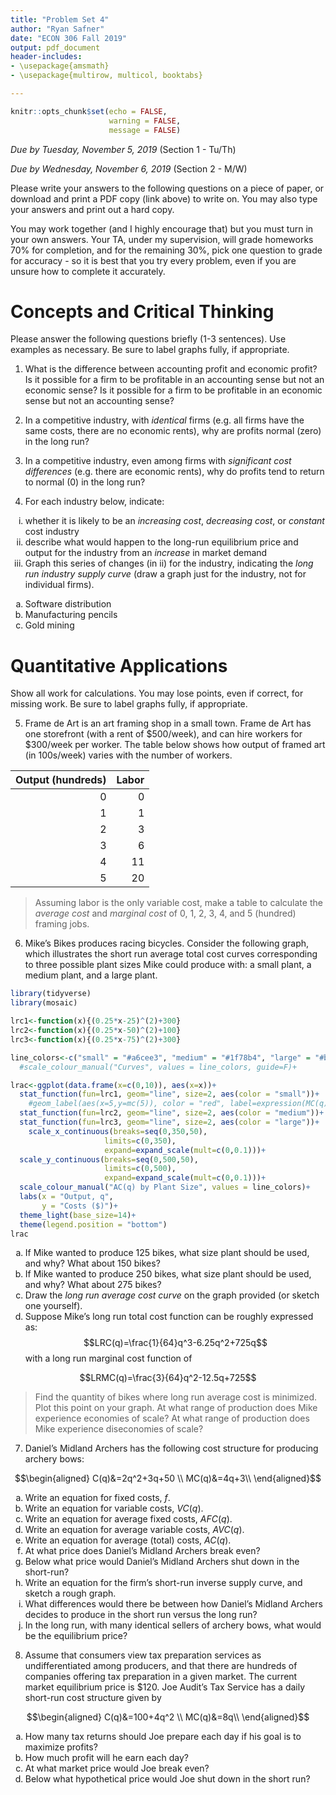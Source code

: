 ```yaml
---
title: "Problem Set 4"
author: "Ryan Safner"
date: "ECON 306 Fall 2019"
output: pdf_document
header-includes:
- \usepackage{amsmath}
- \usepackage{multirow, multicol, booktabs}

---
```


```r
knitr::opts_chunk$set(echo = FALSE,
                      warning = FALSE,
                      message = FALSE)
```

*Due by Tuesday, November 5, 2019* (Section 1 - Tu/Th)

*Due by Wednesday, November 6, 2019* (Section 2 - M/W)


Please write your answers to the following questions on a piece of paper, or download and print a PDF copy (link above) to write on. You may also type your answers and print out a hard copy.

You may work together (and I highly encourage that) but you must turn in your own answers. Your TA, under my supervision, will grade homeworks 70% for completion, and for the remaining 30%, pick one question to grade for accuracy - so it is best that you try every problem, even if you are unsure how to complete it accurately.

# Concepts and Critical Thinking

Please answer the following questions briefly (1-3 sentences). Use examples as necessary. Be sure to label graphs fully, if appropriate.

1. What is the difference between accounting profit and economic profit? Is it possible for a firm to be profitable in an accounting sense but not an economic sense? Is it possible for a firm to be profitable in an economic sense but not an accounting sense? 

\vspace{2in}

2. In a competitive industry, with *identical* firms (e.g. all firms have the same costs, there are no economic rents), why are profits normal (zero) in the long run?

\clearpage

3. In a competitive industry, even among firms with *significant cost differences* (e.g. there are economic rents), why do profits tend to return to normal (0) in the long run?

\vspace{3in}

4. For each industry below, indicate:
  i. whether it is likely to be an *increasing cost*, *decreasing cost*, or *constant* cost industry
  ii. describe what would happen to the long-run equilibrium price and output for the industry from an *increase* in market demand
  iii. Graph this series of changes (in ii) for the industry, indicating the *long run industry supply curve* (draw a graph just for the industry, not for individual firms).

a. Software distribution
b. Manufacturing pencils
c. Gold mining

\clearpage 

# Quantitative Applications

Show all work for calculations. You may lose points, even if correct, for missing work. Be sure to label graphs fully, if appropriate.

5. Frame de Art is an art framing shop in a small town. Frame de Art has one storefront (with a rent of $500/week), and can hire workers for \$300/week per worker. The table below shows how output of framed art (in 100s/week) varies with the number of workers. 

| Output (hundreds) | Labor |
|-------:|------:|
| $0$ | $0$ |
| $1$ | $1$ |
| $2$ | $3$ |
| $3$ | $6$ |
| $4$ | $11$ |
| $5$ | $20$ |

> Assuming labor is the only variable cost, make a table to calculate the *average cost* and *marginal cost* of 0, 1, 2, 3, 4, and 5 (hundred) framing jobs.

\clearpage 

6. Mike's Bikes produces racing bicycles. Consider the following graph, which illustrates the short run average total cost curves corresponding to three possible plant sizes Mike could produce with: a small plant, a medium plant, and a large plant.

```r
library(tidyverse)
library(mosaic)

lrc1<-function(x){(0.25*x-25)^(2)+300}
lrc2<-function(x){(0.25*x-50)^(2)+100}
lrc3<-function(x){(0.25*x-75)^(2)+300}

line_colors<-c("small" = "#a6cee3", "medium" = "#1f78b4", "large" = "#b2df8a")
  #scale_colour_manual("Curves", values = line_colors, guide=F)+

lrac<-ggplot(data.frame(x=c(0,10)), aes(x=x))+
  stat_function(fun=lrc1, geom="line", size=2, aes(color = "small"))+
    #geom_label(aes(x=5,y=mc(5)), color = "red", label=expression(MC(q)), size = 6)+
  stat_function(fun=lrc2, geom="line", size=2, aes(color = "medium"))+
  stat_function(fun=lrc3, geom="line", size=2, aes(color = "large"))+
    scale_x_continuous(breaks=seq(0,350,50),
                     limits=c(0,350),
                     expand=expand_scale(mult=c(0,0.1)))+
  scale_y_continuous(breaks=seq(0,500,50),
                     limits=c(0,500),
                     expand=expand_scale(mult=c(0,0.1)))+
  scale_colour_manual("AC(q) by Plant Size", values = line_colors)+
  labs(x = "Output, q",
       y = "Costs ($)")+
  theme_light(base_size=14)+
  theme(legend.position = "bottom")
lrac
```

a. If Mike wanted to produce 125 bikes, what size plant should be used, and why? What about 150 bikes?
b. If Mike wanted to produce 250 bikes, what size plant should be used, and why? What about 275 bikes?
c. Draw the *long run average cost curve* on the graph provided (or sketch one yourself).
d. Suppose Mike's long run total cost function can be roughly expressed as:  
$$LRC(q)=\frac{1}{64}q^3-6.25q^2+725q$$
	with a long run marginal cost function of 

$$LRMC(q)=\frac{3}{64}q^2-12.5q+725$$
 
> Find the quantity of bikes where long run average cost is minimized. Plot this point on your graph. At what range of production does Mike experience economies of scale? At what range of production does Mike experience diseconomies of scale?

\clearpage

7. Daniel's Midland Archers has the following cost structure for producing archery bows:

$$\begin{aligned}
C(q)&=2q^2+3q+50 \\	
MC(q)&=4q+3\\ \end{aligned}$$

a. Write an equation for fixed costs, $f$.
b. Write an equation for variable costs, $VC(q)$.
c. Write an equation for average fixed costs, $AFC(q)$.
d. Write an equation for average variable costs, $AVC(q)$.
e. Write an equation for average (total) costs, $AC(q)$.
f. At what price does Daniel's Midland Archers break even?
g. Below what price would Daniel's Midland Archers shut down in the short-run?
h. Write an equation for the firm's short-run inverse supply curve, and sketch a rough graph.
i. What differences would there be between how Daniel's Midland Archers decides to produce in the short run versus the long run?
j. In the long run, with many identical sellers of archery bows, what would be the equilibrium price?

\clearpage

8. 
Assume that consumers view tax preparation services as undifferentiated among producers, and that there are hundreds of companies offering tax preparation in a given market. The current market equilibrium price is $120. Joe Audit's Tax Service has a daily short-run cost structure given by

$$\begin{aligned}
C(q)&=100+4q^2 \\
MC(q)&=8q\\ \end{aligned}$$

a. How many tax returns should Joe prepare each day if his goal is to maximize profits?
b. How much profit will he earn each day?
c. At what market price would Joe break even?
d. Below what hypothetical price would Joe shut down in the short run?